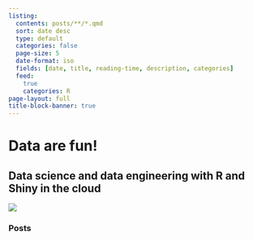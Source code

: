 ```yaml
---
listing:
  contents: posts/**/*.qmd
  sort: date desc
  type: default
  categories: false
  page-size: 5
  date-format: iso
  fields: [date, title, reading-time, description, categories]
  feed: 
    true
    categories: R
page-layout: full
title-block-banner: true
---
```


# Data are fun!

## Data science and data engineering with R and Shiny in the cloud

![](image05.jpg)

### Posts  

  
